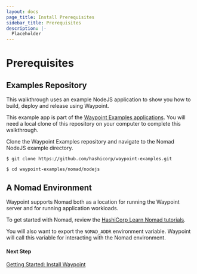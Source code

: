 ```yaml
---
layout: docs
page_title: Install Prerequisites
sidebar_title: Prerequisites
description: |-
  Placeholder
---
```


# Prerequisites

## Examples Repository

This walkthrough uses an example NodeJS application to show you how to build, deploy and release using Waypoint.

This example app is part
of the [Waypoint Examples applications](https://github.com/hashicorp/waypoint-examples). You will need a local clone of this repository on your computer to complete this walkthrough.

Clone the Waypoint Examples repository and navigate to the Nomad NodeJS example directory.

```shell
$ git clone https://github.com/hashicorp/waypoint-examples.git

$ cd waypoint-examples/nomad/nodejs
```

## A Nomad Environment

Waypoint supports Nomad both as a location for running the Waypoint server and for running application workloads.

To get started with Nomad, review the [HashiCorp Learn Nomad tutorials](https://learn.hashicorp.com/nomad).

You will also want to export the `NOMAD_ADDR` environment variable. Waypoint will call this variable for interacting with the Nomad
environment.

#### Next Step

[Getting Started: Install Waypoint](/docs/getting-started/nomad-example-app/install-waypoint)
